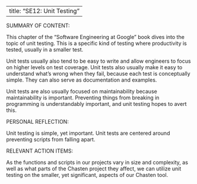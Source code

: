 

---
title: "SE12: Unit Testing"
---

SUMMARY OF CONTENT:

This chapter of the "Software Engineering at Google" book dives into the topic of unit testing. This is a specific kind of testing where productivity is tested, usually in a smaller test. 

Unit tests usually also tend to be easy to write and allow engineers to focus on higher levels on test coverage. Unit tests also usually make it easy to understand what's wrong when they fail, because each test is conceptually simple. They can also serve as documentation and examples.

Unit tests are also usually focused on maintainability because maintainability is important. Preventing things from breaking in programming is understandably important, and unit testing hopes to avert this.


PERSONAL REFLECTION:

Unit testing is simple, yet important. Unit tests are centered around preventing scripts from falling apart.

RELEVANT ACTION ITEMS:

As the functions and scripts in our projects vary in size and complexity, as well as what parts of the Chasten project they affect, we can utilize unit testing on the smaller, yet significant, aspects of our Chasten tool.
